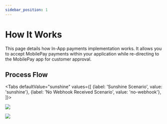 ```yaml
---
sidebar_position: 1
---
```


# How It Works

This page details how In-App payments implementation works. It allows you to accept MobilePay payments within your application while re-directing to the MobilePay app for customer approval.

## Process Flow

<Tabs
defaultValue="sunshine"
values={[
{label: 'Sunshine Scenario', value: 'sunshine'},
{label: 'No Webhook Received Scenario', value: 'no-webhook'},
]}>
<TabItem value="sunshine">

![](/img/imageA.jpg)

</TabItem>

<TabItem value="no-webhook">

![](/img/imageB.jpg)

</TabItem>
</Tabs>
